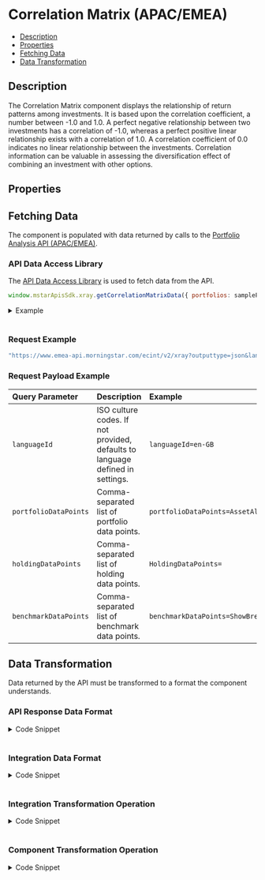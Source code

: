 

<Meta title="CorrelationMatrix" component={CorrelationMatrix} />

<style> {
  `
    details {
      padding: 10px;
      font-weight: bold;
      color: white;
      background: #3c3c3c;
    }
    summary {
      font-family: "Nunito Sans","San Francisco",BlinkMacSystemFont,"Segoe UI","Helvetica Neue",Helvetica,Arial,sans-serif;
      cursor: pointer;
    }
    .summary-text {
      padding-left: 5px;
      font-size: 15px;
    }
    .v-application--wrap {
        min-height: 100%
    }
  `}

</style>

# Correlation Matrix (APAC/EMEA)

- [Description](#description)
- [Properties](#properties)
- [Fetching Data](#fetching-data)
- [Data Transformation](#data-transformation)

## Description

The Correlation Matrix component displays the relationship of return patterns among investments. It is based upon the correlation coefficient, a number between -1.0 and 1.0.
A perfect negative relationship between two investments has a correlation of -1.0, whereas a perfect positive linear relationship exists with a correlation of 1.0. A correlation coefficient of 0.0 indicates no linear relationship between the investments.
Correlation information can be valuable in assessing the diversification effect of combining an investment with other options.

<Canvas withSource="open" withToolbar>
  <Story id="components-correlation-matrix--story-details"></Story>
</Canvas>

## Properties

<ArgsTable of={CorrelationMatrix} />

## Fetching Data

The component is populated with data returned by calls to the <a href={PORTFOLIO_ANALYSIS_AMERICAS_URL} target="_blank">Portfolio Analysis API (APAC/EMEA)</a>.
<!--
- [API Data Access Library](#api-data-access-library)
- [Request Example](#request)
- [Request Payload Example](#request-payload)
-->
### API Data Access Library

The <a href={DATA_ACCESS_LIBRARY} target="_blank">API Data Access Library</a> is used to fetch data from the API.

``` javascript dark
window.mstarApisSdk.xray.getCorrelationMatrixData({ portfolios: samplePortfolio, languageId: 'en-GB' });
```
<details>
  <summary><span class="summary-text">Example</span></summary>

``` javascript dark
const samplePortfolio = [
    {
        "type": 3,
        "benchmarkId": "EUCA000555",
        "currencyId": "GBP",
        "holdings": [
            {
                "identifier": "F0GBR052QA",
                "identifierType": "MSID",
                "amount": 5000
            },
            {
                "identifier": "F000000EY1",
                "identifierType": "MSID",
                "amount": 2000
            },
            {
                "identifier": "F00000OXG7",
                "identifierType": "MSID",
                "amount": 2000
            },
            {
                "identifier": "F00000TWNO",
                "identifierType": "MSID",
                "amount": 1000
            }
        ],
        "calculatedDataPoints": [],
        "name": "UK demo portfolio"
    },
];
window.mstarApisSdk.xray.getCorrelationMatrixData({ portfolios: samplePortfolio, languageId: 'en-GB' });
```
</details>
&nbsp;

### Request Example

```javascript dark
"https://www.emea-api.morningstar.com/ecint/v2/xray?outputtype=json&languageId={{languageId}}&portfolioDataPoints={{portfolioDataPoints}}&holdingDataPoints={{holdingDataPoints}}&benchmarkDataPoints={{benchmarkDataPoints}}"

```
### Request Payload Example

| Query Parameter | Description|Example |
| :----------- | :--------| :----------- |
| `languageId` | ISO culture codes. If not provided, defaults to language defined in settings. |`languageId=en-GB` |
| `portfolioDataPoints` |Comma-separated list of portfolio data points.|`portfolioDataPoints=AssetAllocationMorningstarEUR3` |
| `holdingDataPoints` |Comma-separated list of holding data points.|`HoldingDataPoints=` |
| `benchmarkDataPoints` | Comma-separated list of benchmark data points.|`benchmarkDataPoints=ShowBreakdown` |

## Data Transformation

Data returned by the API must be transformed to a format the component understands.
<!--
- [API Response Data Format](#api-response-data-format)
- [Integration Data Format](#integration-data-format)
- [Integration Transformation Operation](#integration-transformation-operation)
- [Component Transformed Data Format](#component-transformed-data-format)
- [Component Transformation Operation](#component-transformation-operation)
-->
### API Response Data Format
<details>
  <summary><span class="summary-text">Code Snippet</span></summary>

```json dark
[
    {
        "timePeriod": "M12",
        "endDate": "2023-12-31",
        "correlationMatrixDetail": [
            {
                "id": "0",
                "correlationDetail": [
                    {
                        "id": "0",
                        "correlation": "1"
                    },
                    {
                        "id": "1",
                        "correlation": "-0.07487"
                    },
                    {
                        "id": "2",
                        "correlation": "0.71369"
                    },
                    {
                        "id": "3",
                        "correlation": "0.73071"
                    }
                ]
            },
            {
                "id": "1",
                "correlationDetail": [
                    {
                        "id": "0",
                        "correlation": "-0.07487"
                    },
                    {
                        "id": "1",
                        "correlation": "1"
                    },
                    {
                        "id": "2",
                        "correlation": "0.04081"
                    },
                    {
                        "id": "3",
                        "correlation": "0.05649"
                    }
                ]
            },
            {
                "id": "2",
                "correlationDetail": [
                    {
                        "id": "0",
                        "correlation": "0.71369"
                    },
                    {
                        "id": "1",
                        "correlation": "0.04081"
                    },
                    {
                        "id": "2",
                        "correlation": "1"
                    },
                    {
                        "id": "3",
                        "correlation": "0.78643"
                    }
                ]
            },
            {
                "id": "3",
                "correlationDetail": [
                    {
                        "id": "0",
                        "correlation": "0.73071"
                    },
                    {
                        "id": "1",
                        "correlation": "0.05649"
                    },
                    {
                        "id": "2",
                        "correlation": "0.78643"
                    },
                    {
                        "id": "3",
                        "correlation": "1"
                    }
                ]
            }
        ]
    },
    {
        "timePeriod": "M36",
        "endDate": "2023-12-31",
        "correlationMatrixDetail": [
            {
                "id": "0",
                "correlationDetail": [
                    {
                        "id": "0",
                        "correlation": "1"
                    },
                    {
                        "id": "1",
                        "correlation": "0.1715"
                    },
                    {
                        "id": "2",
                        "correlation": "0.41017"
                    },
                    {
                        "id": "3",
                        "correlation": "0.5419"
                    }
                ]
            },
            {
                "id": "1",
                "correlationDetail": [
                    {
                        "id": "0",
                        "correlation": "0.1715"
                    },
                    {
                        "id": "1",
                        "correlation": "1"
                    },
                    {
                        "id": "2",
                        "correlation": "-0.14667"
                    },
                    {
                        "id": "3",
                        "correlation": "-0.02214"
                    }
                ]
            },
            {
                "id": "2",
                "correlationDetail": [
                    {
                        "id": "0",
                        "correlation": "0.41017"
                    },
                    {
                        "id": "1",
                        "correlation": "-0.14667"
                    },
                    {
                        "id": "2",
                        "correlation": "1"
                    },
                    {
                        "id": "3",
                        "correlation": "0.73722"
                    }
                ]
            },
            {
                "id": "3",
                "correlationDetail": [
                    {
                        "id": "0",
                        "correlation": "0.5419"
                    },
                    {
                        "id": "1",
                        "correlation": "-0.02214"
                    },
                    {
                        "id": "2",
                        "correlation": "0.73722"
                    },
                    {
                        "id": "3",
                        "correlation": "1"
                    }
                ]
            }
        ]
    },
    {
        "timePeriod": "M60",
        "endDate": "2023-12-31",
        "correlationMatrixDetail": [
            {
                "id": "0",
                "correlationDetail": [
                    {
                        "id": "0"
                    },
                    {
                        "id": "1"
                    },
                    {
                        "id": "2"
                    },
                    {
                        "id": "3"
                    }
                ]
            },
            {
                "id": "1",
                "correlationDetail": [
                    {
                        "id": "0"
                    },
                    {
                        "id": "1"
                    },
                    {
                        "id": "2"
                    },
                    {
                        "id": "3"
                    }
                ]
            },
            {
                "id": "2",
                "correlationDetail": [
                    {
                        "id": "0"
                    },
                    {
                        "id": "1"
                    },
                    {
                        "id": "2"
                    },
                    {
                        "id": "3"
                    }
                ]
            },
            {
                "id": "3",
                "correlationDetail": [
                    {
                        "id": "0"
                    },
                    {
                        "id": "1"
                    },
                    {
                        "id": "2"
                    },
                    {
                        "id": "3"
                    }
                ]
            }
        ]
    },
    {
        "timePeriod": "M120",
        "endDate": "2023-12-31",
        "correlationMatrixDetail": [
            {
                "id": "0",
                "correlationDetail": [
                    {
                        "id": "0"
                    },
                    {
                        "id": "1"
                    },
                    {
                        "id": "2"
                    },
                    {
                        "id": "3"
                    }
                ]
            },
            {
                "id": "1",
                "correlationDetail": [
                    {
                        "id": "0"
                    },
                    {
                        "id": "1"
                    },
                    {
                        "id": "2"
                    },
                    {
                        "id": "3"
                    }
                ]
            },
            {
                "id": "2",
                "correlationDetail": [
                    {
                        "id": "0"
                    },
                    {
                        "id": "1"
                    },
                    {
                        "id": "2"
                    },
                    {
                        "id": "3"
                    }
                ]
            },
            {
                "id": "3",
                "correlationDetail": [
                    {
                        "id": "0"
                    },
                    {
                        "id": "1"
                    },
                    {
                        "id": "2"
                    },
                    {
                        "id": "3"
                    }
                ]
            }
        ]
    }
]
```
</details>
&nbsp;

### Integration Data Format
<details>
  <summary><span class="summary-text">Code Snippet</span></summary>

```json dark
{
    "securities": [
        "BlackRock Income and Growth Ord",
        "Baronsmead Second Venture Trust Ord",
        "BlackRock Dev Mkts Sust Eq Fund UK D Inc",
        "London & Capital Global Bond I GBP Inc"
    ],
    "correlationMatrix": {
        "year1": [
            {
                "x": 1,
                "y": 1,
                "value": 1
            },
            {
                "x": 1,
                "y": 2,
                "value": -0.07487
            },
            {
                "x": 1,
                "y": 3,
                "value": 0.71369
            },
            {
                "x": 1,
                "y": 4,
                "value": 0.73071
            },
            {
                "x": 2,
                "y": 1,
                "value": -0.07487
            },
            {
                "x": 2,
                "y": 2,
                "value": 1
            },
            {
                "x": 2,
                "y": 3,
                "value": 0.04081
            },
            {
                "x": 2,
                "y": 4,
                "value": 0.05649
            },
            {
                "x": 3,
                "y": 1,
                "value": 0.71369
            },
            {
                "x": 3,
                "y": 2,
                "value": 0.04081
            },
            {
                "x": 3,
                "y": 3,
                "value": 1
            },
            {
                "x": 3,
                "y": 4,
                "value": 0.78643
            },
            {
                "x": 4,
                "y": 1,
                "value": 0.73071
            },
            {
                "x": 4,
                "y": 2,
                "value": 0.05649
            },
            {
                "x": 4,
                "y": 3,
                "value": 0.78643
            },
            {
                "x": 4,
                "y": 4,
                "value": 1
            }
        ],
        "year3": [
            {
                "x": 1,
                "y": 1,
                "value": 1
            },
            {
                "x": 1,
                "y": 2,
                "value": 0.1715
            },
            {
                "x": 1,
                "y": 3,
                "value": 0.41017
            },
            {
                "x": 1,
                "y": 4,
                "value": 0.5419
            },
            {
                "x": 2,
                "y": 1,
                "value": 0.1715
            },
            {
                "x": 2,
                "y": 2,
                "value": 1
            },
            {
                "x": 2,
                "y": 3,
                "value": -0.14667
            },
            {
                "x": 2,
                "y": 4,
                "value": -0.02214
            },
            {
                "x": 3,
                "y": 1,
                "value": 0.41017
            },
            {
                "x": 3,
                "y": 2,
                "value": -0.14667
            },
            {
                "x": 3,
                "y": 3,
                "value": 1
            },
            {
                "x": 3,
                "y": 4,
                "value": 0.73722
            },
            {
                "x": 4,
                "y": 1,
                "value": 0.5419
            },
            {
                "x": 4,
                "y": 2,
                "value": -0.02214
            },
            {
                "x": 4,
                "y": 3,
                "value": 0.73722
            },
            {
                "x": 4,
                "y": 4,
                "value": 1
            }
        ],
        "year5": [
            {
                "x": 1,
                "y": 1,
                "value": 0
            },
            {
                "x": 1,
                "y": 2,
                "value": 0
            },
            {
                "x": 1,
                "y": 3,
                "value": 0
            },
            {
                "x": 1,
                "y": 4,
                "value": 0
            },
            {
                "x": 2,
                "y": 1,
                "value": 0
            },
            {
                "x": 2,
                "y": 2,
                "value": 0
            },
            {
                "x": 2,
                "y": 3,
                "value": 0
            },
            {
                "x": 2,
                "y": 4,
                "value": 0
            },
            {
                "x": 3,
                "y": 1,
                "value": 0
            },
            {
                "x": 3,
                "y": 2,
                "value": 0
            },
            {
                "x": 3,
                "y": 3,
                "value": 0
            },
            {
                "x": 3,
                "y": 4,
                "value": 0
            },
            {
                "x": 4,
                "y": 1,
                "value": 0
            },
            {
                "x": 4,
                "y": 2,
                "value": 0
            },
            {
                "x": 4,
                "y": 3,
                "value": 0
            },
            {
                "x": 4,
                "y": 4,
                "value": 0
            }
        ],
        "year10": [
            {
                "x": 1,
                "y": 1,
                "value": 0
            },
            {
                "x": 1,
                "y": 2,
                "value": 0
            },
            {
                "x": 1,
                "y": 3,
                "value": 0
            },
            {
                "x": 1,
                "y": 4,
                "value": 0
            },
            {
                "x": 2,
                "y": 1,
                "value": 0
            },
            {
                "x": 2,
                "y": 2,
                "value": 0
            },
            {
                "x": 2,
                "y": 3,
                "value": 0
            },
            {
                "x": 2,
                "y": 4,
                "value": 0
            },
            {
                "x": 3,
                "y": 1,
                "value": 0
            },
            {
                "x": 3,
                "y": 2,
                "value": 0
            },
            {
                "x": 3,
                "y": 3,
                "value": 0
            },
            {
                "x": 3,
                "y": 4,
                "value": 0
            },
            {
                "x": 4,
                "y": 1,
                "value": 0
            },
            {
                "x": 4,
                "y": 2,
                "value": 0
            },
            {
                "x": 4,
                "y": 3,
                "value": 0
            },
            {
                "x": 4,
                "y": 4,
                "value": 0
            }
        ]
    }
}
```
</details>
&nbsp;

### Integration Transformation Operation
<details>
  <summary><span class="summary-text">Code Snippet</span></summary>

```javascript dark
function getCorrelationMatrixData(xRayData) {
    const correlationMatrix={};
    const timePeriodMapping = {
        "M12": "year1",
        "M36": "year3",
        "M60": "year5",
        "M120": "year10",
    }
    xRayData.correlationMatrix.forEach((timePeriod) => {
        const chartData=[];
        timePeriod.correlationMatrixDetail.forEach((correlation, index) => {
            correlation.correlationDetail.forEach((details) => {
                const obj = {};
                obj.x = index + 1;
                obj.y = parseInt(details.id) + 1;
                obj.value = parseFloat(details.correlation) || 0
                chartData.push(obj);
            });
            correlationMatrix[timePeriodMapping[timePeriod.timePeriod]] = chartData;
        });
    });
    return {
        securities: xRayData.holdings.map(s => s.name),
        correlationMatrix
    };
}
```
</details>
&nbsp;

### Component Transformation Operation
<details>
  <summary><span class="summary-text">Code Snippet</span></summary>

```javascript dark
   function getCorrelationMatrixData(xRayData) {
       const correlationMatrix={};
       xRayData.correlationMatrix.forEach((timePeriod) => {
           const chartData=[];
           timePeriod.Correlations.forEach((correlation, index) => {
               correlation.CorrelatedItemKey.forEach((details) => {
                   const obj = {};
                   obj.SecurityId = correlation.SecurityId,
                   obj.x = index + 1;
                   obj.y = details.CorrelatedItemKeyId;
                   obj.value = parseFloat(details.Value) || 0
                   chartData.push(obj);
               });
               correlationMatrix[timePeriod.TrailingTimePeriod] = chartData;
           });
       });
       return {
           securities: xRayData.securities,
           correlationMatrix
       };
   }
```
</details>
&nbsp;

